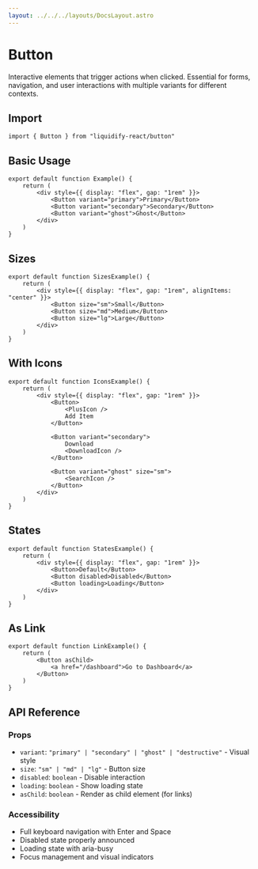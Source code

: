```yaml
---
layout: ../../../layouts/DocsLayout.astro
---
```


# Button

Interactive elements that trigger actions when clicked. Essential for forms, navigation, and user interactions with multiple variants for different contexts.

## Import

```tsx
import { Button } from "liquidify-react/button"
```

## Basic Usage

```tsx
export default function Example() {
	return (
		<div style={{ display: "flex", gap: "1rem" }}>
			<Button variant="primary">Primary</Button>
			<Button variant="secondary">Secondary</Button>
			<Button variant="ghost">Ghost</Button>
		</div>
	)
}
```

## Sizes

```tsx
export default function SizesExample() {
	return (
		<div style={{ display: "flex", gap: "1rem", alignItems: "center" }}>
			<Button size="sm">Small</Button>
			<Button size="md">Medium</Button>
			<Button size="lg">Large</Button>
		</div>
	)
}
```

## With Icons

```tsx
export default function IconsExample() {
	return (
		<div style={{ display: "flex", gap: "1rem" }}>
			<Button>
				<PlusIcon />
				Add Item
			</Button>
			
			<Button variant="secondary">
				Download
				<DownloadIcon />
			</Button>
			
			<Button variant="ghost" size="sm">
				<SearchIcon />
			</Button>
		</div>
	)
}
```

## States

```tsx
export default function StatesExample() {
	return (
		<div style={{ display: "flex", gap: "1rem" }}>
			<Button>Default</Button>
			<Button disabled>Disabled</Button>
			<Button loading>Loading</Button>
		</div>
	)
}
```

## As Link

```tsx
export default function LinkExample() {
	return (
		<Button asChild>
			<a href="/dashboard">Go to Dashboard</a>
		</Button>
	)
}
```

## API Reference

### Props
- `variant`: `"primary" | "secondary" | "ghost" | "destructive"` - Visual style
- `size`: `"sm" | "md" | "lg"` - Button size
- `disabled`: `boolean` - Disable interaction
- `loading`: `boolean` - Show loading state
- `asChild`: `boolean` - Render as child element (for links)

### Accessibility
- Full keyboard navigation with Enter and Space
- Disabled state properly announced
- Loading state with aria-busy
- Focus management and visual indicators
